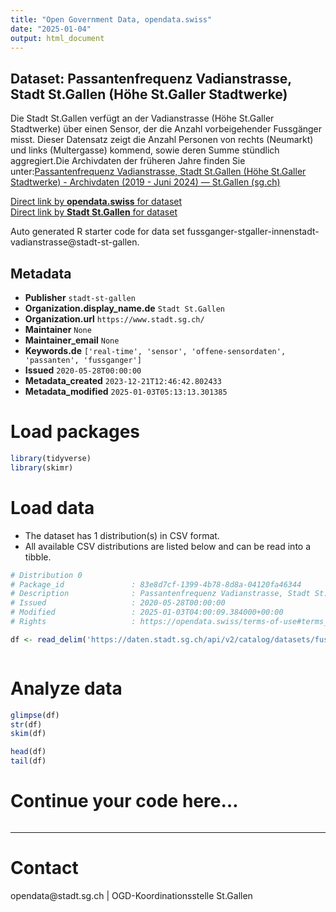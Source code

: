 ```yaml
---
title: "Open Government Data, opendata.swiss"
date: "2025-01-04"
output: html_document
---
```


## Dataset: Passantenfrequenz Vadianstrasse, Stadt St.Gallen (Höhe St.Galler Stadtwerke)

Die Stadt St.Gallen verfügt an der Vadianstrasse (Höhe St.Galler Stadtwerke) über einen Sensor, der die Anzahl vorbeigehender Fussgänger misst. Dieser Datensatz zeigt die Anzahl Personen von rechts (Neumarkt) und links (Multergasse) kommend, sowie deren Summe stündlich aggregiert.Die Archivdaten der früheren Jahre finden Sie unter:[Passantenfrequenz Vadianstrasse, Stadt St.Gallen (Höhe St.Galler Stadtwerke) - Archivdaten (2019 - Juni 2024) — St.Gallen (sg.ch)](https://daten.stadt.sg.ch/explore/dataset/fussganger-stgaller-innenstadt-vadianstrasse-archivdaten/information/?disjunctive.tag_nr&disjunctive.wochentag&disjunctive.arbeitstag)

[Direct link by **opendata.swiss** for dataset](https://opendata.swiss/de/dataset/passantenfrequenz-vadianstrasse-stadt-st-gallen-hohe-st-galler-stadtwerke)<br>
[Direct link by **Stadt St.Gallen** for dataset](https://daten.stadt.sg.ch/explore/dataset/fussganger-stgaller-innenstadt-vadianstrasse/)

Auto generated R starter code for data set fussganger-stgaller-innenstadt-vadianstrasse@stadt-st-gallen.

## Metadata

- **Publisher** `stadt-st-gallen`
- **Organization.display_name.de** `Stadt St.Gallen`
- **Organization.url** `https://www.stadt.sg.ch/`
- **Maintainer** `None`
- **Maintainer_email** `None`
- **Keywords.de** `['real-time', 'sensor', 'offene-sensordaten', 'passanten', 'fussganger']`
- **Issued** `2020-05-28T00:00:00`
- **Metadata_created** `2023-12-21T12:46:42.802433`
- **Metadata_modified** `2025-01-03T05:13:13.301385`


# Load packages

```r

library(tidyverse)
library(skimr)

```

# Load data

-   The dataset has 1 distribution(s) in CSV format.
-   All available CSV distributions are listed below and can be read into a tibble.

```r

# Distribution 0
# Package_id               : 83e8d7cf-1399-4b78-8d8a-04120fa46344
# Description              : Passantenfrequenz Vadianstrasse, Stadt St.Gallen (Höhe St.Galler Stadtwerke) (csv)
# Issued                   : 2020-05-28T00:00:00
# Modified                 : 2025-01-03T04:00:09.384000+00:00
# Rights                   : https://opendata.swiss/terms-of-use#terms_by

df <- read_delim('https://daten.stadt.sg.ch/api/v2/catalog/datasets/fussganger-stgaller-innenstadt-vadianstrasse/exports/csv?use_labels=true')



```

# Analyze data

```r

glimpse(df)
str(df)
skim(df)

head(df)
tail(df)

```

# Continue your code here...

```r

```

------------------------------------------------------------------------

# Contact

opendata@stadt.sg.ch | OGD-Koordinationsstelle St.Gallen

